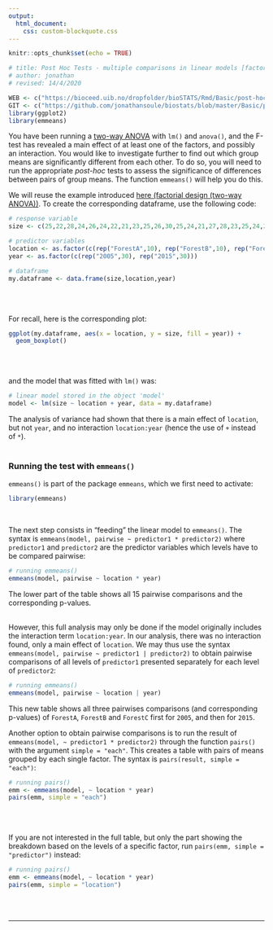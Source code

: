 ```yaml
---
output:
  html_document:
    css: custom-blockquote.css
--- 
```


```r
knitr::opts_chunk$set(echo = TRUE)

# title: Post Hoc Tests - multiple comparisons in linear models [factorial design]
# author: jonathan
# revised: 14/4/2020 

WEB <- c("https://bioceed.uib.no/dropfolder/bioSTATS/Rmd/Basic/post-hoc-tests/post-hoc-tests-lm2.html")
GIT <- c("https://github.com/jonathansoule/biostats/blob/master/Basic/post-hoc-tests/post-hoc-tests-lm2.Rmd")
library(ggplot2)
library(emmeans)
```

You have been running a [two-way ANOVA](https://biostats.w.uib.no/factorial-design/){target="_blank"} with `lm()` and `anova()`, and the F-test has revealed a main effect of at least one of the factors, and possibly an interaction. You would like to investigate further to find out which group means are significantly different from each other. To do so, you will need to run the appropriate *post-hoc* tests to assess the significance of differences between pairs of group means. The function `emmeans()` will help you do this.

We will reuse the example introduced [here (factorial design (two-way ANOVA))](https://biostats.w.uib.no/factorial-design/){target="_blank"}.
To create the corresponding dataframe, use the following code:
```r
# response variable
size <- c(25,22,28,24,26,24,22,21,23,25,26,30,25,24,21,27,28,23,25,24,20,22,24,23,22,24,20,19,21,22,24,27,26,24,25,27,22,28,25,24,27,29,26,27,25,27,28,24,24,26,21,23,25,20,25,23,25,19,22,21)

# predictor variables
location <- as.factor(c(rep("ForestA",10), rep("ForestB",10), rep("ForestC",10), rep("ForestA",10), rep("ForestB",10), rep("ForestC",10)))
year <- as.factor(c(rep("2005",30), rep("2015",30)))

# dataframe
my.dataframe <- data.frame(size,location,year)
```
<br/><br/>

For recall, here is the corresponding plot:
```r
ggplot(my.dataframe, aes(x = location, y = size, fill = year)) +
  geom_boxplot()
```
<br/><br/>

and the model that was fitted with `lm()` was:
```r
# linear model stored in the object 'model'
model <- lm(size ~ location + year, data = my.dataframe)
```
The analysis of variance had shown that there is a main effect of `location`, but not `year`, and no interaction `location:year` (hence the use of `+` instead of `*`).
<br/><br/>

### Running the test with `emmeans()`

`emmeans()` is part of the package `emmeans`, which we first need to activate:
```r
library(emmeans)
```
<br/>

The next step consists in "feeding" the linear model to `emmeans()`. The syntax is `emmeans(model, pairwise ~ predictor1 * predictor2)` where `predictor1` and `predictor2` are the predictor variables which levels have to be compared pairwise:
```r
# running emmeans()
emmeans(model, pairwise ~ location * year)
```
The lower part of the table shows all 15 pairwise comparisons and the corresponding p-values.
<br/><br/>

However, this full analysis may only be done if the model originally includes the interaction term `location:year`. In our analysis, there was no interaction found, only a main effect of `location`. We may thus use the syntax `emmeans(model, pairwise ~ predictor1 | predictor2)` to obtain pairwise comparisons of all levels of `predictor1` presented separately for each level of `predictor2`:
```r
# running emmeans()
emmeans(model, pairwise ~ location | year)
```
This new table shows all three pairwises comparisons (and corresponding p-values) of `ForestA`, `ForestB` and `ForestC` first for `2005`, and then for `2015`.

Another option to obtain pairwise comparisons is to run the result of `emmeans(model, ~ predictor1 * predictor2)` through the function `pairs()` with the argument `simple = "each"`. This creates a table with pairs of means grouped by each single factor. The syntax is `pairs(result, simple = "each")`: 
```r
# running pairs()
emm <- emmeans(model, ~ location * year)
pairs(emm, simple = "each")
```
<br/><br/>

If you are not interested in the full table, but only the part showing the breakdown based on the levels of a specific factor, run `pairs(emm, simple = "predictor")` instead:
```r
# running pairs()
emm <- emmeans(model, ~ location * year)
pairs(emm, simple = "location")
```

<br/><br/>

***
<!-- UNCOMMENT TO ACTIVATE
Get the Rmarkdown file corresponding to this page on [GitHub](`r GIT`){target="_blank"}.
-->
